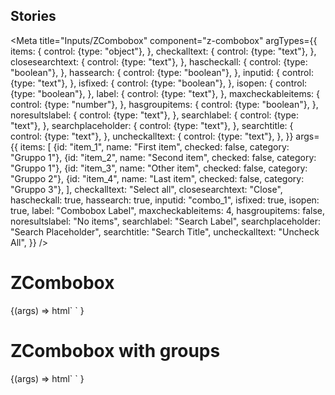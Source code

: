 
## Stories

<Meta
  title="Inputs/ZCombobox"
  component="z-combobox"
  argTypes={{
    items: {
      control: {type: "object"},
    },
    checkalltext: {
      control: {type: "text"},
    },
    closesearchtext: {
      control: {type: "text"},
    },
    hascheckall: {
      control: {type: "boolean"},
    },
    hassearch: {
      control: {type: "boolean"},
    },
    inputid: {
      control: {type: "text"},
    },
    isfixed: {
      control: {type: "boolean"},
    },
    isopen: {
      control: {type: "boolean"},
    },
    label: {
      control: {type: "text"},
    },
    maxcheckableitems: {
      control: {type: "number"},
    },
    hasgroupitems: {
      control: {type: "boolean"},
    },
    noresultslabel: {
      control: {type: "text"},
    },
    searchlabel: {
      control: {type: "text"},
    },
    searchplaceholder: {
      control: {type: "text"},
    },
    searchtitle: {
      control: {type: "text"},
    },
    uncheckalltext: {
      control: {type: "text"},
    },
  }}
  args={{
    items: [
      {id: "item_1", name: "First item", checked: false, category: "Gruppo 1"},
      {id: "item_2", name: "Second item", checked: false, category: "Gruppo 1"},
      {id: "item_3", name: "Other item", checked: false, category: "Gruppo 2"},
      {id: "item_4", name: "Last item", checked: false, category: "Gruppo 3"},
    ],
    checkalltext: "Select all",
    closesearchtext: "Close",
    hascheckall: true,
    hassearch: true,
    inputid: "combo_1",
    isfixed: true,
    isopen: true,
    label: "Combobox Label",
    maxcheckableitems: 4,
    hasgroupitems: false,
    noresultslabel: "No items",
    searchlabel: "Search Label",
    searchplaceholder: "Search Placeholder",
    searchtitle: "Search Title",
    uncheckalltext: "Uncheck All",
  }}
/>

# ZCombobox

<Canvas>
  <Story name="z-combobox">
    {(args) =>
      html` <z-combobox
        checkalltext=${args.checkalltext}
        closesearchtext=${args.closesearchtext}
        hascheckall=${args.hascheckall}
        hassearch=${args.hassearch}
        inputid=${args.inputid}
        isfixed=${args.isfixed}
        isopen=${args.isopen}
        items=${JSON.stringify(args.items)}
        label=${args.label}
        maxcheckableitems=${args.maxcheckableitems}
        hasgroupitems=${args.hasgroupitems}
        noresultslabel=${args.noresultslabel}
        searchlabel=${args.searchlabel}
        searchplaceholder=${args.searchplaceholder}
        searchtitle=${args.searchtitle}
        uncheckalltext=${args.uncheckalltext}
      />`
    }
  </Story>
</Canvas>

# ZCombobox with groups

<Canvas>
  <Story
    name="z-combobox with groups"
    args={{
      items: [
        {id: "item_1", name: "First item", checked: false, category: "Gruppo 1"},
        {id: "item_2", name: "Second item", checked: false, category: "Gruppo 1"},
        {id: "item_3", name: "Other item", checked: false, category: "Gruppo 2"},
        {id: "item_5", name: "And another item", checked: false, category: "Gruppo 3"},
        {id: "item_6", name: "And another one", checked: false, category: "Gruppo 3"},
        {id: "item_7", name: "Last item", checked: false, category: "Gruppo 4"},
      ],
      hasgroupitems: true,
    }}
  >
    {(args) =>
      html` <z-combobox
        checkalltext=${args.checkalltext}
        closesearchtext=${args.closesearchtext}
        hascheckall=${args.hascheckall}
        hassearch=${args.hassearch}
        inputid=${args.inputid}
        isfixed=${args.isfixed}
        isopen=${args.isopen}
        items=${JSON.stringify(args.items)}
        label=${args.label}
        maxcheckableitems=${args.maxcheckableitems}
        hasgroupitems=${args.hasgroupitems}
        noresultslabel=${args.noresultslabel}
        searchlabel=${args.searchlabel}
        searchplaceholder=${args.searchplaceholder}
        searchtitle=${args.searchtitle}
        uncheckalltext=${args.uncheckalltext}
      />`
    }
  </Story>
</Canvas>

<ArgsTable of="z-combobox" />
